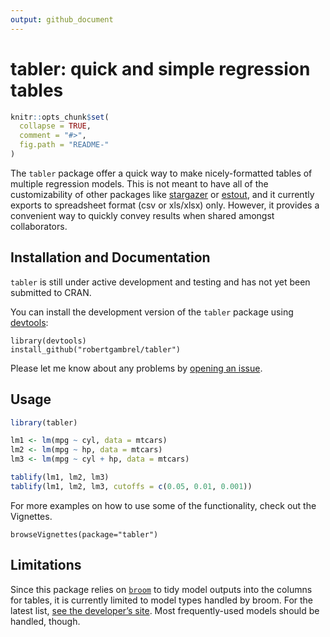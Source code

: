 ```yaml
---
output: github_document
---
```


tabler: quick and simple regression tables
====================

<!-- README.md is generated from README.Rmd. Please edit that file -->

```r
knitr::opts_chunk$set(
  collapse = TRUE,
  comment = "#>",
  fig.path = "README-"
)
```

The `tabler` package offer a quick way to make nicely-formatted tables of
multiple regression models. This is not meant to have all of the customizability
of other packages like
[stargazer](https://cran.r-project.org/web/packages/stargazer/vignettes/stargazer.pdf)
or [estout](https://cran.r-project.org/web/packages/estout/estout.pdf), and it
currently exports to spreadsheet format (csv or xls/xlsx) only. However, it
provides a convenient way to quickly convey results when shared amongst
collaborators.

Installation and Documentation
------------

`tabler` is still under active development and testing and has not yet been
submitted to CRAN.

You can install the development version of the `tabler` package using [devtools](https://github.com/hadley/devtools):

```
library(devtools)
install_github("robertgambrel/tabler")
```

Please let me know about any problems by [opening an issue](http://github.com/robertgambrel/tabler/issues).

Usage
------------
```r
library(tabler)

lm1 <- lm(mpg ~ cyl, data = mtcars)
lm2 <- lm(mpg ~ hp, data = mtcars)
lm3 <- lm(mpg ~ cyl + hp, data = mtcars)

tablify(lm1, lm2, lm3)
tablify(lm1, lm2, lm3, cutoffs = c(0.05, 0.01, 0.001))

```

For more examples on how to use some of the functionality, check out the Vignettes.

```
browseVignettes(package="tabler")
```


Limitations
----------

Since this package relies on
[`broom`](https://cran.r-project.org/web/packages/broom/index.html) to tidy
model outputs into the columns for tables, it is currently limited to model
types handled by broom. For the latest list, [see the developer's
site](https://github.com/dgrtwo/broom#available-tidiers). Most frequently-used
models should be handled, though.
